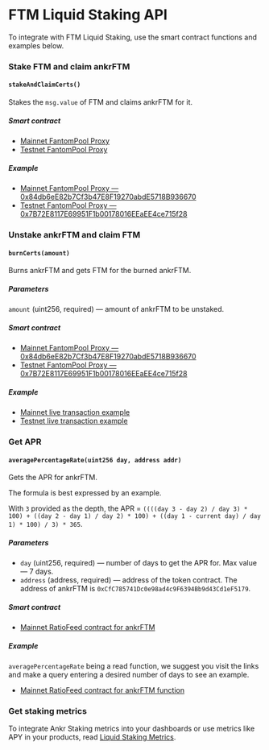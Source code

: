 # FTM Liquid Staking API

To integrate with FTM Liquid Staking, use the smart contract functions and examples below.

### Stake FTM and claim ankrFTM

#### `stakeAndClaimCerts()`
 
Stakes the `msg.value` of FTM and claims ankrFTM for it.

##### Smart contract

* [Mainnet FantomPool Proxy](https://ftmscan.com/address/0x84db6eE82b7Cf3b47E8F19270abdE5718B936670)
* [Testnet FantomPool Proxy](https://testnet.ftmscan.com/address/0x7B72E8117E69951F1b00178016EEaEE4ce715f28)

##### Example

* [Mainnet FantomPool Proxy — 0x84db6eE82b7Cf3b47E8F19270abdE5718B936670](https://ftmscan.com/address/0x84db6eE82b7Cf3b47E8F19270abdE5718B936670)
* [Testnet FantomPool Proxy — 0x7B72E8117E69951F1b00178016EEaEE4ce715f28](https://testnet.ftmscan.com/address/0x7B72E8117E69951F1b00178016EEaEE4ce715f28)

### Unstake ankrFTM and claim FTM

#### `burnCerts(amount)`
 
Burns ankrFTM and gets FTM for the burned ankrFTM.

##### Parameters 

`amount` (uint256, required) — amount of ankrFTM to be unstaked.

##### Smart contract

* [Mainnet FantomPool Proxy — 0x84db6eE82b7Cf3b47E8F19270abdE5718B936670](https://ftmscan.com/address/0x84db6eE82b7Cf3b47E8F19270abdE5718B936670)
* [Testnet FantomPool Proxy — 0x7B72E8117E69951F1b00178016EEaEE4ce715f28](https://testnet.ftmscan.com/address/0x7B72E8117E69951F1b00178016EEaEE4ce715f28)

##### Example

* [Mainnet live transaction example](https://ftmscan.com/tx/0x303e68588bf68dbfd515a7d1b46198c18b8b978b1bee540ff8386e871c7dc4d9)
* [Testnet live transaction example](https://testnet.ftmscan.com/tx/0x7ca2d6bda3db3d4c60119d6a1bc5e9245d24066669a30caafa275d147cf3c9fc)


### Get APR

#### `averagePercentageRate(uint256 day, address addr)`

Gets the APR for ankrFTM.

The formula is best expressed by an example.

With `3` provided as the depth, the APR = `((((day 3 - day 2) / day 3) * 100) + ((day 2 - day 1) / day 2) * 100) + ((day 1 - current day) / day 1) * 100) / 3) * 365`.

##### Parameters

* `day` (uint256, required) — number of days to get the APR for. Max value — 7 days.
* `address` (address, required) — address of the token contract. The address of ankrFTM is `0xCfC785741Dc0e98ad4c9F6394Bb9d43Cd1eF5179`.

##### Smart contract

* [Mainnet RatioFeed contract for ankrFTM](https://ftmscan.com/address/0xb42bf10ab9df82f9a47b86dd76eee4ba848d0fa2)

##### Example

`averagePercentageRate` being a read function, we suggest you visit the links and make a query entering a desired number of days to see an example.
* [Mainnet RatioFeed contract for ankrFTM function](https://ftmscan.com/address/0xb42bf10ab9df82f9a47b86dd76eee4ba848d0fa2#readProxyContract#F2)

### Get staking metrics

To integrate Ankr Staking metrics into your dashboards or use metrics like APY in your products, read [Liquid Staking Metrics](/staking-for-developers/restful-api/staking-metrics/).


